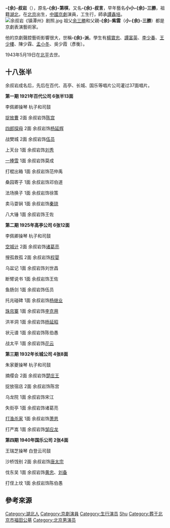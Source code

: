 {{Unreferenced|time=2020-03-13T00:37:46+00:00}}
'''-{余}-叔岩'''（{{bd|1890年|11月28日|1943年|5月19日|catIdx=Y余}}），原名'''-{余}-第棋'''，又名'''-{余}-叔言'''，早年藝名'''小小-{余}-三勝'''，祖籍[[湖北|湖北]]，在[[北京|北京]]出生，[[中國|中國]][[京劇|京劇]]演員，工生行，師承[[譚鑫培|譚鑫培]]。
[[File:余叔岩《镇潭州》剧照.jpg|thumb]]
祖父[[余三勝|余三勝]]和父親'''-{余}-紫雲'''（'''小-{余}-三勝'''）都是京劇表演藝術家。

他的京劇聲腔藝術影響很大，世稱'''-{余}-派'''。學生有[[楊寶忠|楊寶忠]]、[[譚富英|譚富英]]、[[李少春|李少春]]、[[王少楼_(京剧老生)|王少樓]]、陳少霖、[[孟小冬|孟小冬]]、吳少霞（彥衡）。

1943年5月19日在[[北平市|北平]]去世。

== 十八张半 ==
余叔岩成名后，先后在百代、高亭、长城、国乐等唱片公司灌过37面唱片。

'''第一期 1921年百代公司 6张半13面'''

李佩卿操琴  杭子和司鼓 

[[捉放曹|捉放曹]]  2面  余叔岩饰[[陈宫|陈宫]]

[[四郎探母|四郎探母]]  2面  余叔岩饰[[楊延輝_(楊家將)|杨延辉]]

战樊城  2面  余叔岩饰[[伍子胥|伍员]]

上天台  1面  余叔岩饰[[汉光武帝|刘秀]]

[[一捧雪|一捧雪]]  1面  余叔岩饰莫成

打棍出箱  1面  余叔岩饰范仲禹

桑园寄子  1面  余叔岩饰邓伯道

法场换子  1面  余叔岩饰徐策

卖马耍锏  1面  余叔岩饰[[秦琼|秦琼]]

八大锤  1面  余叔岩饰王佐

'''第二期 1925年高亭公司 6张12面'''

李佩卿操琴  杭子和司鼓

[[空城計|空城计]]  2面  余叔岩饰[[诸葛亮|诸葛亮]]

搜孤救孤  2面  余叔岩饰[[程婴|程婴]]

乌盆记  1面  余叔岩饰刘世昌

断臂说书  1面  余叔岩饰王佐

鱼肠剑  1面  余叔岩饰伍员

托兆碰碑  1面  余叔岩饰[[杨业|杨继业]]

[[珠帘寨|珠帘寨]]  1面  余叔岩饰[[李克用|李克用]]

洪羊洞  1面  余叔岩饰[[杨延昭|杨延昭]]

状元谱  1面  余叔岩饰陈伯愚

战太平  1面  余叔岩饰[[花雲|花云]]

'''第三期 1932年长城公司  4张8面'''

朱家夔操琴  杭子和司鼓

摘缨会  2面  余叔岩饰[[楚庄王|楚庄王]]

捉放宿店  2面  余叔岩饰陈宫

乌龙院  1面  余叔岩饰宋江

失街亭  1面  余叔岩饰诸葛亮

[[打鱼杀家|打渔杀家]]  1面  余叔岩饰[[阮小七|萧恩]]

打严嵩  1面  余叔岩饰[[邹应龙_(明朝)|邹应龙]]

'''第四期 1940年国乐公司  2张4面'''

王瑞芝操琴  白登云司鼓

沙桥饯别  2面  余叔岩饰[[唐太宗|唐太宗]]

伐东吴  1面  余叔岩饰[[黄忠|黄忠]]、[[刘备|刘备]]

打侄上坟  1面  余叔岩饰陈伯愚

== 參考來源 == 
 {{reflist}}

{{京剧名角}}
{{Authority control}}
{{DEFAULTSORT:yu shuyan}}
[[Category:湖北人|Category:湖北人]]
[[Category:京劇演員|Category:京劇演員]]
[[Category:生行演员|Category:生行演员]]
[[Category:余姓|Shu]]
[[Category:葬于北京市福田公墓|Category:葬于北京市福田公墓]]
[[Category:北京男演员|Category:北京男演员]]